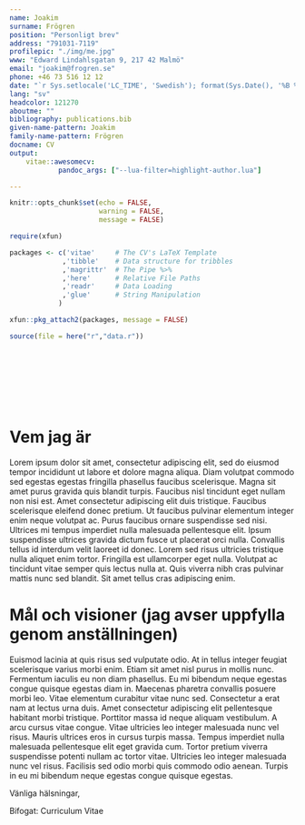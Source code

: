 ```yaml
---
name: Joakim
surname: Frögren
position: "Personligt brev"
address: "791031-7119"
profilepic: "./img/me.jpg"
www: "Edward Lindahlsgatan 9, 217 42 Malmö"
email: "joakim@frogren.se"
phone: +46 73 516 12 12
date: "`r Sys.setlocale('LC_TIME', 'Swedish'); format(Sys.Date(), '%B %Y')`"
lang: "sv"
headcolor: 121270
aboutme: ""
bibliography: publications.bib
given-name-pattern: Joakim
family-name-pattern: Frögren
docname: CV
output: 
    vitae::awesomecv:
            pandoc_args: ["--lua-filter=highlight-author.lua"]

---
```


```r
knitr::opts_chunk$set(echo = FALSE,
                      warning = FALSE,
                      message = FALSE)

require(xfun)

packages <- c('vitae'     # The CV's LaTeX Template
             ,'tibble'    # Data structure for tribbles
             ,'magrittr'  # The Pipe %>%
             ,'here'      # Relative File Paths
             ,'readr'     # Data Loading
             ,'glue'      # String Manipulation
            )

xfun::pkg_attach2(packages, message = FALSE)

source(file = here("r","data.r"))

```

\vspace{1.25cm} \rightline{\textcolor{gray}{\today}}

\vspace{-0.5cm}\textcolor{gray}{Avdelningen för folkhälsovetenskap}    \
\textcolor{gray}{Fakulteten för hälsovetenskap}      \
\textcolor{gray}{Högskolan Kristianstad}      \
\textcolor{gray}{291 88 Kristianstad}      \
        
\vspace{0.25cm}\textbf{Ansökan till tjänsten som lektor i folkhälsovetenskap, ref. P2024-3711-31 }     \
\vspace{0.15cm} \textcolor{black}{}


\vspace{0.5cm} # Vem jag är

Lorem ipsum dolor sit amet, consectetur adipiscing elit, sed do eiusmod tempor incididunt ut labore et dolore magna aliqua. Diam volutpat commodo sed egestas egestas fringilla phasellus faucibus scelerisque. Magna sit amet purus gravida quis blandit turpis. Faucibus nisl tincidunt eget nullam non nisi est. Amet consectetur adipiscing elit duis tristique. Faucibus scelerisque eleifend donec pretium. Ut faucibus pulvinar elementum integer enim neque volutpat ac. Purus faucibus ornare suspendisse sed nisi. Ultrices mi tempus imperdiet nulla malesuada pellentesque elit. Ipsum suspendisse ultrices gravida dictum fusce ut placerat orci nulla. Convallis tellus id interdum velit laoreet id donec. Lorem sed risus ultricies tristique nulla aliquet enim tortor. Fringilla est ullamcorper eget nulla. Volutpat ac tincidunt vitae semper quis lectus nulla at. Quis viverra nibh cras pulvinar mattis nunc sed blandit. Sit amet tellus cras adipiscing enim.

\vspace{0.5cm} # Mål och visioner (jag avser uppfylla genom anställningen)

Euismod lacinia at quis risus sed vulputate odio. At in tellus integer feugiat scelerisque varius morbi enim. Etiam sit amet nisl purus in mollis nunc. Fermentum iaculis eu non diam phasellus. Eu mi bibendum neque egestas congue quisque egestas diam in. Maecenas pharetra convallis posuere morbi leo. Vitae elementum curabitur vitae nunc sed. Consectetur a erat nam at lectus urna duis. Amet consectetur adipiscing elit pellentesque habitant morbi tristique. Porttitor massa id neque aliquam vestibulum. A arcu cursus vitae congue. Vitae ultricies leo integer malesuada nunc vel risus. Mauris ultrices eros in cursus turpis massa. Tempus imperdiet nulla malesuada pellentesque elit eget gravida cum. Tortor pretium viverra suspendisse potenti nullam ac tortor vitae. Ultricies leo integer malesuada nunc vel risus. Facilisis sed odio morbi quis commodo odio aenean. Turpis in eu mi bibendum neque egestas congue quisque egestas.

\vspace*{0.5cm}
Vänliga hälsningar,

\vspace*{0.5cm}
\textbf{Joakim Frögren}

\vspace*{0.5cm} Bifogat: Curriculum Vitae
